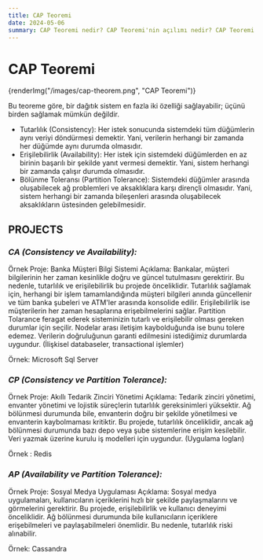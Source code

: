 ```yaml
---
title: CAP Teoremi
date: 2024-05-06
summary: CAP Teoremi nedir? CAP Teoremi'nin açılımı nedir? CAP Teoremi'nin açıklaması ve detayları nelerdir?
---
```


# CAP Teoremi

{renderImg("/images/cap-theorem.png", "CAP Teoremi")}

Bu teoreme göre, bir dağıtık sistem en fazla iki özelliği sağlayabilir; üçünü birden sağlamak mümkün değildir.
* Tutarlılık (Consistency): Her istek sonucunda sistemdeki tüm düğümlerin aynı veriyi döndürmesi demektir. Yani, verilerin herhangi bir zamanda her düğümde aynı durumda olmasıdır.
* Erişilebilirlik (Availability): Her istek için sistemdeki düğümlerden en az birinin başarılı bir şekilde yanıt vermesi demektir. Yani, sistem herhangi bir zamanda çalışır durumda olmasıdır.
* Bölünme Toleransı (Partition Tolerance): Sistemdeki düğümler arasında oluşabilecek ağ problemleri ve aksaklıklara karşı dirençli olmasıdır. Yani, sistem herhangi bir zamanda bileşenleri arasında oluşabilecek aksaklıkların üstesinden gelebilmesidir.

## PROJECTS

### *CA (Consistency ve Availability):*
Örnek Proje: Banka Müşteri Bilgi Sistemi
Açıklama: Bankalar, müşteri bilgilerinin her zaman kesinlikle doğru ve güncel tutulmasını gerektirir. Bu nedenle, tutarlılık ve erişilebilirlik bu projede önceliklidir. Tutarlılık sağlamak için, herhangi bir işlem tamamlandığında müşteri bilgileri anında güncellenir ve tüm banka şubeleri ve ATM'ler arasında konsolide edilir. Erişilebilirlik ise müşterilerin her zaman hesaplarına erişebilmelerini sağlar.
Partition Tolarance feragat ederek sisteminizin tutarlı ve erişilebilir olması gereken durumlar için seçilir. Nodelar arası iletişim kaybolduğunda ise bunu tolere edemez.
Verilerin doğruluğunun garanti edilmesini istediğimiz durumlarda uygundur. (İlişkisel databaseler, transactional işlemler)

Örnek: Microsoft Sql Server

### *CP (Consistency ve Partition Tolerance):*
Örnek Proje: Akıllı Tedarik Zinciri Yönetimi
Açıklama: Tedarik zinciri yönetimi, envanter yönetimi ve lojistik süreçlerin tutarlılık gereksinimleri yüksektir. Ağ bölünmesi durumunda bile, envanterin doğru bir şekilde yönetilmesi ve envanterin kaybolmaması kritiktir. Bu projede, tutarlılık önceliklidir, ancak ağ bölünmesi durumunda bazı depo veya şube sistemlerine erişim kesilebilir.
Veri yazmak üzerine kurulu iş modelleri için uygundur. (Uygulama logları)

Örnek : Redis


### *AP (Availability ve Partition Tolerance):*
Örnek Proje: Sosyal Medya Uygulaması
Açıklama: Sosyal medya uygulamaları, kullanıcıların içeriklerini hızlı bir şekilde paylaşmalarını ve görmelerini gerektirir. Bu projede, erişilebilirlik ve kullanıcı deneyimi önceliklidir. Ağ bölünmesi durumunda bile kullanıcıların içeriklere erişebilmeleri ve paylaşabilmeleri önemlidir. Bu nedenle, tutarlılık riski alınabilir.

Örnek: Cassandra
